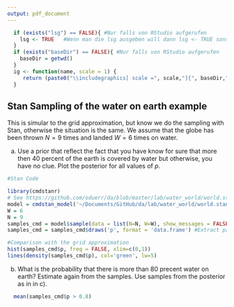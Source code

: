 ```yaml
---
output: pdf_document 
---
```



```r
  if (exists("lsg") == FALSE){ #Nur falls von RStudio aufgerufen
    lsg <- TRUE   #Wenn man die lsg ausgeben will dann lsg <- TRUE sonst 
  }
  if (exists("baseDir") == FALSE){ #Nur falls von RStudio aufgerufen
    baseDir = getwd()
  }
  ig <- function(name, scale = 1) {
     return (paste0("\\includegraphics[ scale =", scale,"]{", baseDir,"/", name, "}"))
  }
```


## Stan Sampling of the water on earth example
This is simular to the grid approximation, but know we do the sampling with Stan, otherwise the situation is the same.
We assume that the globe has been thrown $N = 9$ times and landed $W = 6$ times on water. 

a) Use a prior that reflect the fact that you have know for sure that more then 40 percent of the earth is covered by water but otherwise, you have no clue. Plot the posterior for all values of $p$. 

```r
#Stan Code
```

```r
library(cmdstanr)
# See https://github.com/oduerr/da/blob/master/lab/water_world/world.stan 
model = cmdstan_model('~/Documents/GitHub/da/lab/water_world/world.stan')
W = 6
N = 9
samples_cmd = model$sample(data = list(N=N, W=W), show_messages = FALSE)
samples_cmd = samples_cmd$draws('p', format = 'data.frame') #Extract parameter 'p'

#Comparison with the grid approximation
hist(samples_cmd$p, freq = FALSE, xlim=c(0,1))
lines(density(samples_cmd$p), col='green', lw=5)
```



b) What is the probability that there is more than 80 precent water on earth? Estimate again from the samples. Use samples from the posterior as in in c).

```r
  mean(samples_cmd$p > 0.8)
```

